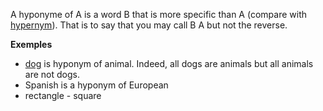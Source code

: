 A hyponyme of A is a word B that is more specific than A (compare with [[hypernym]]). That is to say that you may call B A but not the reverse. 

'''Exemples'''

* [[dog]] is hyponym of animal. Indeed, all dogs are animals but all animals are not dogs.
* Spanish is a hyponym of European
* rectangle - square